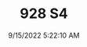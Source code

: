 ---
width: 6000
height: 4000
title: 928 S4
description: 1984 Porsche 928 S4 shot in Austin, TX.
date: 9/15/2022 5:22:10 AM
cameraMake: Sony
cameraModel: ILCE-7M3
lens: 50mm F1.4 DG HSM | Art 018
settingsfStop: f/1.4
settingsISO: ISO 50
settingsShutter: 1/20
settingsFocalLength: 50 mm
---